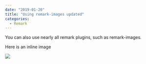 ---
date: "2019-01-20"
title: "Using remark-images updated"
categories:
  - Remark
---

You can also use nearly all remark plugins, such as remark-images.

Here is an inline image

![](./315.jpg)
